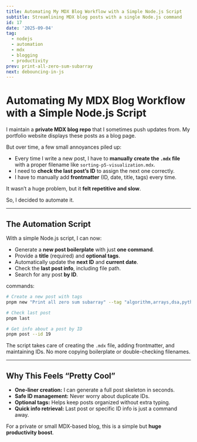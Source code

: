 ```yaml
---
title: Automating My MDX Blog Workflow with a Simple Node.js Script
subtitle: Streamlining MDX blog posts with a single Node.js command
id: 17
date: '2025-09-04'
tag:
  - nodejs
  - automation
  - mdx
  - blogging
  - productivity
prev: print-all-zero-sum-subarray
next: debouncing-in-js
---
```

# Automating My MDX Blog Workflow with a Simple Node.js Script

I maintain a **private MDX blog repo** that I sometimes push updates from. My portfolio website displays these posts as a blog page.

But over time, a few small annoyances piled up:

- Every time I write a new post, I have to **manually create the `.mdx` file** with a proper filename like `sorting-p5-visualization.mdx`.
- I need to **check the last post’s ID** to assign the next one correctly.
- I have to manually add **frontmatter** (ID, date, title, tags) every time.

It wasn’t a huge problem, but it **felt repetitive and slow**.

So, I decided to automate it.

---

## The Automation Script

With a simple Node.js script, I can now:

- Generate a **new post boilerplate** with just **one command**.
- Provide a **title** (required) and **optional tags**.
- Automatically update the **next ID** and **current date**.
- Check the **last post info**, including file path.
- Search for any post **by ID**.

commands:

```bash
# Create a new post with tags
pnpm new "Print all zero sum subarray" --tag "algorithm,arrays,dsa,python,hashmap,interview"

# Check last post
pnpm last

# Get info about a post by ID
pnpm post --id 19
```

The script takes care of creating the `.mdx` file, adding frontmatter, and maintaining IDs. No more copying boilerplate or double-checking filenames.

---

## Why This Feels “Pretty Cool”

- **One-liner creation:** I can generate a full post skeleton in seconds.
- **Safe ID management:** Never worry about duplicate IDs.
- **Optional tags:** Helps keep posts organized without extra typing.
- **Quick info retrieval:** Last post or specific ID info is just a command away.

For a private or small MDX-based blog, this is a simple but **huge productivity boost**.


